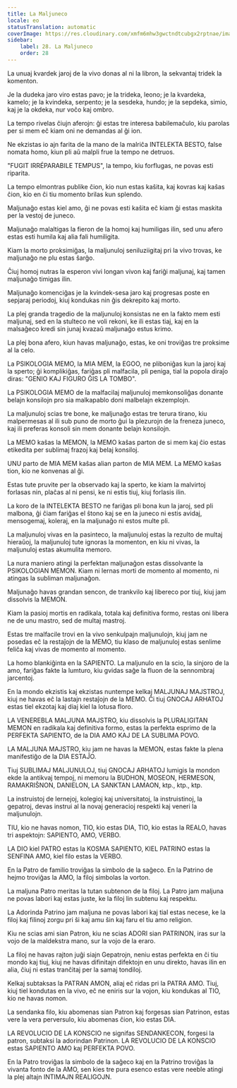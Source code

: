 ```yaml
---
title: La Maljuneco
locale: eo
statusTranslation: automatic
coverImage: https://res.cloudinary.com/xmfm6mhw3gwctndtcubgx2rptnae/image/upload/v1740337243/small_cover_educacion_fundamental_a051170f1c.webp
sidebar:
    label: 28. La Maljuneco
    order: 28
---
```

La unuaj kvardek jaroj de la vivo donas al ni la libron, la sekvantaj tridek la komenton.

Je la dudeka jaro viro estas pavo; je la trideka, leono; je la kvardeka, kamelo; je la kvindeka, serpento; je la sesdeka, hundo; je la sepdeka, simio, kaj je la okdeka, nur voĉo kaj ombro.

La tempo rivelas ĉiujn aferojn: ĝi estas tre interesa babilemaĉulo, kiu parolas per si mem eĉ kiam oni ne demandas al ĝi ion.

Ne ekzistas io ajn farita de la mano de la malriĉa INTELEKTA BESTO, false nomata homo, kiun pli aŭ malpli frue la tempo ne detruos.

"FUGIT IRRÉPARABILE TEMPUS", la tempo, kiu forflugas, ne povas esti riparita.

La tempo elmontras publike ĉion, kio nun estas kaŝita, kaj kovras kaj kaŝas ĉion, kio en ĉi tiu momento brilas kun splendo.

Maljunaĝo estas kiel amo, ĝi ne povas esti kaŝita eĉ kiam ĝi estas maskita per la vestoj de juneco.

Maljunaĝo malaltigas la fieron de la homoj kaj humiligas ilin, sed unu afero estas esti humila kaj alia fali humiligita.

Kiam la morto proksimiĝas, la maljunuloj seniluziigitaj pri la vivo trovas, ke maljunaĝo ne plu estas ŝarĝo.

Ĉiuj homoj nutras la esperon vivi longan vivon kaj fariĝi maljunaj, kaj tamen maljunaĝo timigas ilin.

Maljunaĝo komenciĝas je la kvindek-sesa jaro kaj progresas poste en sepjaraj periodoj, kiuj kondukas nin ĝis dekrepito kaj morto.

La plej granda tragedio de la maljunuloj konsistas ne en la fakto mem esti maljunaj, sed en la stulteco ne voli rekoni, ke ili estas tiaj, kaj en la malsaĝeco kredi sin junaj kvazaŭ maljunaĝo estus krimo.

La plej bona afero, kiun havas maljunaĝo, estas, ke oni troviĝas tre proksime al la celo.

La PSIKOLOGIA MEMO, la MIA MEM, la EGOO, ne pliboniĝas kun la jaroj kaj la sperto; ĝi komplikiĝas, fariĝas pli malfacila, pli peniga, tial la popola diraĵo diras: "GENIO KAJ FIGURO ĜIS LA TOMBO".

La PSIKOLOGIA MEMO de la malfacilaj maljunuloj memkonsoliĝas donante belajn konsilojn pro sia malkapablo doni malbelajn ekzemplojn.

La maljunuloj scias tre bone, ke maljunaĝo estas tre terura tirano, kiu malpermesas al ili sub puno de morto ĝui la plezurojn de la freneza juneco, kaj ili preferas konsoli sin mem donante belajn konsilojn.

La MEMO kaŝas la MEMON, la MEMO kaŝas parton de si mem kaj ĉio estas etikedita per sublimaj frazoj kaj belaj konsiloj.

UNU parto de MIA MEM kaŝas alian parton de MIA MEM. La MEMO kaŝas tion, kio ne konvenas al ĝi.

Estas tute pruvite per la observado kaj la sperto, ke kiam la malvirtoj forlasas nin, plaĉas al ni pensi, ke ni estis tiuj, kiuj forlasis ilin.

La koro de la INTELEKTA BESTO ne fariĝas pli bona kun la jaroj, sed pli malbona, ĝi ĉiam fariĝas el ŝtono kaj se en la juneco ni estis avidaj, mensogemaj, koleraj, en la maljunaĝo ni estos multe pli.

La maljunuloj vivas en la pasinteco, la maljunuloj estas la rezulto de multaj hieraŭoj, la maljunuloj tute ignoras la momenton, en kiu ni vivas, la maljunuloj estas akumulita memoro.

La nura maniero atingi la perfektan maljunaĝon estas dissolvante la PSIKOLOGIAN MEMON. Kiam ni lernas morti de momento al momento, ni atingas la subliman maljunaĝon.

Maljunaĝo havas grandan sencon, de trankvilo kaj libereco por tiuj, kiuj jam dissolvis la MEMON.

Kiam la pasioj mortis en radikala, totala kaj definitiva formo, restas oni libera ne de unu mastro, sed de multaj mastroj.

Estas tre malfacile trovi en la vivo senkulpajn maljunulojn, kiuj jam ne posedas eĉ la restaĵojn de la MEMO, tiu klaso de maljunuloj estas senlime feliĉa kaj vivas de momento al momento.

La homo blankiĝinta en la SAPIENTO. La maljunulo en la scio, la sinjoro de la amo, fariĝas fakte la lumturo, kiu gvidas saĝe la fluon de la sennombraj jarcentoj.

En la mondo ekzistis kaj ekzistas nuntempe kelkaj MALJUNAJ MAJSTROJ, kiuj ne havas eĉ la lastajn restaĵojn de la MEMO. Ĉi tiuj GNOCAJ ARHATOJ estas tiel ekzotaj kaj diaj kiel la lotusa floro.

LA VENEREBLA MALJUNA MAJSTRO, kiu dissolvis la PLURALIGITAN MEMON en radikala kaj definitiva formo, estas la perfekta esprimo de la PERFEKTA SAPIENTO, de la DIA AMO KAJ DE LA SUBLIMA POVO.

LA MALJUNA MAJSTRO, kiu jam ne havas la MEMON, estas fakte la plena manifestiĝo de la DIA ESTAĴO.

Tiuj SUBLIMAJ MALJUNULOJ, tiuj GNOCAJ ARHATOJ lumigis la mondon ekde la antikvaj tempoj, ni memoru la BUDHON, MOSEON, HERMESON, RAMAKRIŜNON, DANIELON, LA SANKTAN LAMAON, ktp., ktp., ktp.

La instruistoj de lernejoj, kolegioj kaj universitatoj, la instruistinoj, la gepatroj, devas instrui al la novaj generacioj respekti kaj veneri la maljunulojn.

TIU, kio ne havas nomon, TIO, kio estas DIA, TIO, kio estas la REALO, havas tri aspektojn: SAPIENTO, AMO, VERBO.

LA DIO kiel PATRO estas la KOSMA SAPIENTO, KIEL PATRINO estas la SENFINA AMO, kiel filo estas la VERBO.

En la Patro de familio troviĝas la simbolo de la saĝeco. En la Patrino de hejmo troviĝas la AMO, la filoj simbolas la vorton.

La maljuna Patro meritas la tutan subtenon de la filoj. La Patro jam maljuna ne povas labori kaj estas juste, ke la filoj lin subtenu kaj respektu.

La Adorinda Patrino jam maljuna ne povas labori kaj tial estas necese, ke la filoj kaj filinoj zorgu pri ŝi kaj amu ŝin kaj faru el tiu amo religion.

Kiu ne scias ami sian Patron, kiu ne scias ADORI sian PATRINON, iras sur la vojo de la maldekstra mano, sur la vojo de la eraro.

La filoj ne havas rajton juĝi siajn Gepatrojn, neniu estas perfekta en ĉi tiu mondo kaj tiuj, kiuj ne havas difinitajn difektojn en unu direkto, havas ilin en alia, ĉiuj ni estas tranĉitaj per la samaj tondiloj.

Kelkaj subtaksas la PATRAN AMON, aliaj eĉ ridas pri la PATRA AMO. Tiuj, kiuj tiel kondutas en la vivo, eĉ ne eniris sur la vojon, kiu kondukas al TIO, kio ne havas nomon.

La sendanka filo, kiu abomenas sian Patron kaj forgesas sian Patrinon, estas vere la vera perversulo, kiu abomenas ĉion, kio estas DIA.

LA REVOLUCIO DE LA KONSCIO ne signifas SENDANKECON, forgesi la patron, subtaksi la adorindan Patrinon. LA REVOLUCIO DE LA KONSCIO estas SAPIENTO AMO kaj PERFEKTA POVO.

En la Patro troviĝas la simbolo de la saĝeco kaj en la Patrino troviĝas la vivanta fonto de la AMO, sen kies tre pura esenco estas vere neeble atingi la plej altajn INTIMAJN REALIGOJN.

